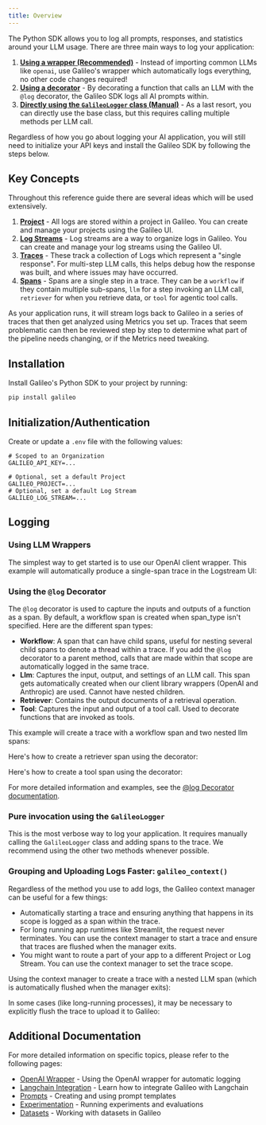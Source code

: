 ```yaml
---
title: Overview
---
```



The Python SDK allows you to log all prompts, responses, and statistics around your LLM usage. There are three main ways to log your application:

1. **[Using a wrapper (Recommended)](#wrapper-method)** - Instead of importing common LLMs like `openai`, use Galileo's wrapper which automatically logs everything, no other code changes required!
2. **[Using a decorator](#decorator-method)** - By decorating a function that calls an LLM with the `@log` decorator, the Galileo SDK logs all AI prompts within.
3. **[Directly using the `GalileoLogger` class (Manual)](#manual-method)** - As a last resort, you can directly use the base class, but this requires calling multiple methods per LLM call.

Regardless of how you go about logging your AI application, you will still need to initialize your API keys and install the Galileo SDK by following the steps below.

## Key Concepts

Throughout this reference guide there are several ideas which will be used extensively.
1. **<a href="/concepts/projects">Project</a>** - All logs are stored within a project in Galileo. You can create and manage your projects using the Galileo UI.
2. **<a href="/concepts/logstreams">Log Streams</a>** - Log streams are a way to organize logs in Galileo. You can create and manage your log streams using the Galileo UI.
3. **<a href="/concepts/traces">Traces</a>** - These track a collection of Logs which represent a "single response". For multi-step LLM calls, this helps debug how the response was built, and where issues may have occurred.
4. **<a href="/concepts/spans">Spans</a>** - Spans are a single step in a trace. They can be a `workflow` if they contain multiple sub-spans, `llm` for a step invoking an LLM call, `retriever` for when you retrieve data, or `tool` for agentic tool calls. 

As your application runs, it will stream logs back to Galileo in a series of traces that then get analyzed using Metrics you set up. Traces that seem problematic can then be reviewed step by step to determine what part of the pipeline needs changing, or if the Metrics need tweaking.

## Installation

Install Galileo's Python SDK to your project by running:
```bash
pip install galileo
```

## Initialization/Authentication

Create or update a `.env` file with the following values:

```env
# Scoped to an Organization
GALILEO_API_KEY=...

# Optional, set a default Project
GALILEO_PROJECT=...
# Optional, set a default Log Stream
GALILEO_LOG_STREAM=...
```

<a id="wrapper-method"></a>
## Logging

### Using LLM Wrappers

The simplest way to get started is to use our OpenAI client wrapper. This example will automatically produce a single-span trace in the Logstream UI:

<CodeGroup>
<SnippetSdkOpenAIBasic />
</CodeGroup>

<a id="decorator-method"></a>
### Using the `@log` Decorator

The `@log` decorator is used to capture the inputs and outputs of a function as a span. By default, a workflow span is created when span_type isn't specified. Here are the different span types:

- **Workflow**: A span that can have child spans, useful for nesting several child spans to denote a thread within a trace. If you add the `@log` decorator to a parent method, calls that are made within that scope are automatically logged in the same trace.
- **Llm**: Captures the input, output, and settings of an LLM call. This span gets automatically created when our client library wrappers (OpenAI and Anthropic) are used. Cannot have nested children.
- **Retriever**: Contains the output documents of a retrieval operation.
- **Tool**: Captures the input and output of a tool call. Used to decorate functions that are invoked as tools.

This example will create a trace with a workflow span and two nested llm spans:

<CodeGroup>
<SnippetSdkWorkflow />
</CodeGroup>

Here's how to create a retriever span using the decorator:

<CodeGroup>
<SnippetSdkRetriever />
</CodeGroup>

Here's how to create a tool span using the decorator:

<CodeGroup>
<SnippetSdkTool />
</CodeGroup>

For more detailed information and examples, see the [@log Decorator documentation](./logging/log-decorator).

<a id="manual-method"></a>
### Pure invocation using the `GalileoLogger`
This is the most verbose way to log your application. It requires manually calling the `GalileoLogger` class and adding spans to the trace. We recommend using the other two methods whenever possible.

<CodeGroup>
<SnippetSdkGalileoLogger />
</CodeGroup>

### Grouping and Uploading Logs Faster: `galileo_context()`

Regardless of the method you use to add logs, the Galileo context manager can be useful for a few things:
- Automatically starting a trace and ensuring anything that happens in its scope is logged as a span within the trace.
- For long running app runtimes like Streamlit, the request never terminates. You can use the context manager to start a trace and ensure that traces are flushed when the manager exits.
- You might want to route a part of your app to a different Project or Log Stream. You can use the context manager to set the trace scope.

Using the context manager to create a trace with a nested LLM span (which is automatically flushed when the manager exits):

<CodeGroup>
<SnippetSdkContextBasic />
</CodeGroup>

In some cases (like long-running processes), it may be necessary to explicitly flush the trace to upload it to Galileo:

<CodeGroup>
<SnippetSdkContextExplicitFlush />
</CodeGroup>

## Additional Documentation

For more detailed information on specific topics, please refer to the following pages:

- [OpenAI Wrapper](./wrappers/openai) - Using the OpenAI wrapper for automatic logging
- [Langchain Integration](./wrappers/langchain) - Learn how to integrate Galileo with Langchain
- [Prompts](./prompts) - Creating and using prompt templates
- [Experimentation](/getting-started/experiments/overview) - Running experiments and evaluations
- [Datasets](/getting-started/experiments/datasets) - Working with datasets in Galileo

